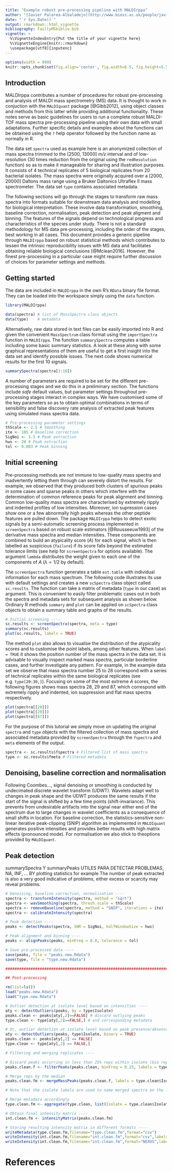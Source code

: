 ```yaml
---
title: "Example robust pre-processing pipeline with MALDIrppa"
author: "[Javier Palarea-Albaladejo](http://www.bioss.ac.uk/people/javier.html), Biomathematics & Statistics Scotland, Edinburgh, UK"
date: "`r Sys.Date()`"
output: rmarkdown::html_vignette
bibliography: FaultyMSbiblio.bib
vignette: >
  %\VignetteIndexEntry{Put the title of your vignette here}
  %\VignetteEngine{knitr::rmarkdown}
  \usepackage[utf8]{inputenc}
---
```


<style>
pre {
  overflow-x: auto;
}
pre code {
  word-wrap: normal;
  white-space: pre;
}
</style>

```r
options(width = 999)
knitr::opts_chunk$set(fig.align='center', fig.width=6.5, fig.height=5.5, message=FALSE)
```

## Introduction

MALDIrppa contributes a number of procedures for robust pre-processing and analysis of MALDI mass spectrometry (MS) data. It is thought to work in conjuction with the `MALDIquant` package [@Gibb2012], using object classes and methods from this latter while providing additional functionality. These notes serve as basic guidelines for users to run a complete robust MALDI-TOF mass spectra pre-processing pipeline using their own data with small adaptations. Further specific details and examples about the functions can be obtained using the `?` help operator followed by the function name as normally in R.

The data set `spectra` used as example here is an anonymized collection of mass spectra trimmed to the [2500, 13000] _m/z_ interval and of low-resolution (30 times reduction from the original using the `redResolution` function) so as to make it manageable for sharing and illustration purposes. It consists of 4 technical replicates of 5 biological replicates from 20 bacterial isolates. The mass spectra were originally acquired over a [2000, 20000] Daltons mass range using a Bruker Daltonics Ultraflex II mass spectrometer. The data set `type` contains associated metadata.

The following sections will go through the stages to transform raw mass spectra into formats suitable for downstream data analysis and modelling for biological interpretation. These involve data transformation, smoothing, baseline correction, normalisation, peak detection and peak aligment and binning. The features of the signals depend on technological progress and characteristics of the species under study. There is not a standard methodology for MS data pre-processing, including the order of the stages, best working in all cases. This document provides a generic pipeline through `MALDIrppa` based on robust statistical methods which contributes to lessen the intrinsic reproducibility issues with MS data and facilitates obtaining reliable biological conclusions [@Mclean2016]. However, the finest pre-processing in a particular case might require further discussion of choices for parameter settings and methods.

## Getting started

The data are included in `MALDIrppa` in the own R's `RData` binary file format. They can be loaded into the workspace simply using the `data` function.

```r
library(MALDIrppa)
```

```r
data(spectra) # list of MassSpectra class objects
data(type)    # metadata
```

Alternatively, raw data stored in text files can be easily imported into R and given the convenient `MassSpectrum` class format using the `importSpectra` function in `MALDIrppa`. The function `summarySpectra` computes a table including some basic summary statistics. A look at these along with some graphical representations of them are useful to get a first insight into the data set and identify possible issues. The next code shows numerical results for the first 10 signals.

```r
summarySpectra(spectra[1:10])
```

A number of parameters are required to be set for the different pre-processing stages and we do this in a preliminary section. The functions include _safe_ default values, but parameter settings throughout pre-processing stages interact in complex ways. We have customised some of the key parameters so as to obtain optimal combinations in terms of sensibility and false discovery rate analysis of extracted peak features using simulated mass spectra data.

```r
# Pre-processing parameter settings
thScale <- 2.5 # Smoothing
ite <- 105 # Baseline correction
SigNoi <- 3.5 # Peak extraction
hws <- 20 # Peak extraction
tol <- 0.003 # Peak binning
```

## Initial screening

Pre-processing methods are not immune to low-quality mass spectra and inadvertently letting them through can severely distort the results. For example, we observed that they produced both clusters of spurious peaks in some cases and sparse peaks in others which interfere with the determination of common reference peaks for peak alignment and binning. Common low-quality mass spectra are characterised by extremely ripply and indented profiles of low intensities. Moreover, ion supression cases show one or a few abnormally high peaks whereas the other peptide features are pulled down. The package `MALDIrppa` helps to detect exotic signals by a semi-automatic screening process implemented in `screenSpectra` based on robust scale estimators [@Rousseeuw1993] of the derivative mass spectra and median intensities. These components are combined to build an atypicality score ($A$) for each signal, which is then labelled as suspicious (`failure`) if its score falls beyond the estimated tolerance limits (see help for `screenSpectra` for options available). The argument `lambda` distributes the weight given to each one of the components of $A$ ($\lambda = 1/2$ by default).

[//]:$$A = \frac{S^{\lambda}}{(\texttt{med}+1)^{(1-\lambda)/2}},$$

[//]:where $S$ is the robust scale estimator, $\texttt{med}$ is the median intensity of the raw signal and $\lambda$

The `screenSpectra` function generates a table `est.table` with individual information for each mass spectrum. The following code illustrates its use with default settings and creates a new `scSpectra` class object called `sc.results`. The function can take a matrix of metadata (`type` in our case) as argument. This is convenient to easily filter problematic cases out in both the spectra and metadata sets for subsequent analysis as shown below. Ordinary R methods `summary` and `plot` can be applied on `scSpectra` class objects to obtain a summary table and graphs of the results.

```r
# Initial screening ----
sc.results <- screenSpectra(spectra, meta = type)
summary(sc.results)
plot(sc.results, labels = TRUE)
```

The method `plot` also allows to visualise the distribution of the atypicality scores and to customise the point labels, among other features. When `label = TRUE` it shows the position number of the mass spectra in the data set. It is advisable to visually inspect marked mass spectra, particular borderline cases, and further investigate any pattern. For example, in the example data set we observe that mass spectra number 25 to 28 correspond with a series of technical replicates within the same biological replicates (see e.g. `type[20:30,]`). Focusing on some of the most extreme $A$ scores, the following figures shows mass spectra 28, 29 and 87, which correspond with extremely ripply and indented, ion suppression and flat mass spectra respectively.

```r
plot(spectra[[28]])
plot(spectra[[29]])
plot(spectra[[87]])
```

For the purpose of this tutorial we simply move on updating the original `spectra` and `type` objects with the filtered collection of mass spectra and associated metadata provided by `screenSpectra` through the `fspectra` and `meta` elements of the output.

```r
spectra <- sc.results$fspectra # Filtered list of mass spectra
type <- sc.results$fmeta # Filtered metadata
```

## Denoising, baseline correction and normalisation

Following Coombes..., signal denoising or smoothing is conducted by undecimated discrete wavelet transform (UDWT). Wavelets adapt well to changes in peak shape and the UDWT produces the same results if the start of the signal is shifted by a few time points (shift-invariance). This prevents from undesirable artifacts into the signal near either end of the spectrum due to large changes in wavelet coefficients as a consequence of small shifts in location. For baseline correction, the statistics-sensitive non-linear iterative peak-clipping (SNIP) algorithm as implemented in `MALDIquant` generates positive intensities and provides better results with high matrix effects (pronounced mode). For normalisation we also stick to theoptions provided by `MALDIquant`. 



## Peak detection

summarySpectra Y summaryPeaks UTILES PARA DETECTAR PROBLEMAS, NA, INF, ... BY plotting statistics for example The number of peak extracted is also a very good indicative of problems, either excess or scarcity may reveal problems.


```r
# Denoising, baseline correction, normalisation ----
spectra <- transformIntensity(spectra, method = "sqrt")
spectra <- wavSmoothing(spectra, thresh.scale = thScale)
spectra <- removeBaseline(spectra, method = "SNIP", iterations = ite)
spectra <- calibrateIntensity(spectra)
```

```r
# Peak detection ----
peaks <- detectPeaks(spectra, SNR = SigNoi, halfWindowSize = hws)

# Peak alignment and binning ----
peaks <- alignPeaks(peaks, minFreq = 0.8, tolerance = tol)

# Save pre-processed data ----
save(peaks, file = "peaks.new.Rdata")
save(type, file = "type.new.Rdata")

#################################################################################

## Post-processing

rm(list=ls())
load("peaks.new.Rdata")
load("type.new.Rdata")

# Outlier detection at isolate level based on intensities ----
aty <- detectOutliers(peaks, by = type$Isolate)
peaks.clean <- peaks[aty[,2]==FALSE] # discard outlying peaks
type.clean <- type[aty[,2]==FALSE,] # and corresponding metadata

# Or, outlier detection at isolate level based on peak presence/absence patterns ----
aty <- detectOutliers(peaks, type$Isolate, binary = TRUE)
peaks.clean <- peaks[aty[,2] == FALSE]
type.clean <- type[aty[,2] == FALSE,]

# Filtering and merging replicates ----

# Discard peaks occurring in less than 25% reps within isolate (bio rep level)
peaks.clean.f <- filterPeaks(peaks.clean, minFreq = 0.25, labels = type.clean$Isolate)

# Merge reps by the median
peaks.clean.fm <- mergeMassPeaks(peaks.clean.f, labels = type.clean$Isolate, method = "median")

# Note that the isolate labels are used to name merged spectra on the list

# Merge metadata accordingly
type.clean.fm <- aggregate(type.clean, list(Isolate = type.clean$Isolate), FUN = length)[,1]

# Obtain final intensity matrix ----
int.clean.fm <- intensityMatrix(peaks.clean.fm)

# Storing resulting intensity matrix in different formats ----
writeMetadata(type.clean.fm,filename="type.clean.fm",format="csv")
writeIntensity(int.clean.fm,filename="int.clean.fm",format="csv",labels=type.clean.fm$Isolate)
writeIntensity(int.clean.fm,filename="int.clean.fm",format="NEXUS",labels=type.clean.fm$Isolate)
```

# References
